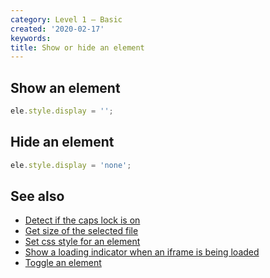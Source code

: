 ```yaml
---
category: Level 1 — Basic
created: '2020-02-17'
keywords:
title: Show or hide an element
---
```


## Show an element

```js
ele.style.display = '';
```

## Hide an element

```js
ele.style.display = 'none';
```

## See also

-   [Detect if the caps lock is on](https://phuoc.ng/collection/html-dom/detect-if-the-caps-lock-is-on/)
-   [Get size of the selected file](https://phuoc.ng/collection/html-dom/get-size-of-the-selected-file/)
-   [Set css style for an element](https://phuoc.ng/collection/html-dom/set-css-style-for-an-element/)
-   [Show a loading indicator when an iframe is being loaded](https://phuoc.ng/collection/html-dom/show-a-loading-indicator-when-an-iframe-is-being-loaded/)
-   [Toggle an element](https://phuoc.ng/collection/html-dom/toggle-an-element/)
